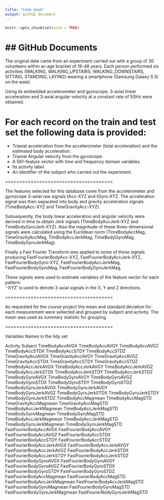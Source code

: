 ---
title: "Code book"
output: github_document
---

```{r setup, include=FALSE}
knitr::opts_chunk$set(echo = TRUE)
```

## GitHub Documents
==================================================================

The original date came from an experiment carried out with a group of 30 volunteers within an age bracket of 19-48 years. Each person performed six activities (WALKING, WALKING_UPSTAIRS, WALKING_DOWNSTAIRS, SITTING, STANDING, LAYING) wearing a smartphone (Samsung Galaxy S II) on the waist. 


Using its embedded accelerometer and gyroscope, 3-axial linear acceleration and 3-axial angular velocity at a constant rate of 50Hz were obtained.  

For each record on the train and test set the following data is provided:
======================================

- Triaxial acceleration from the accelerometer (total acceleration) and the estimated body acceleration.
- Triaxial Angular velocity from the gyroscope. 
- A 561-feature vector with time and frequency domain variables. 
- Its activity label. 
- An identifier of the subject who carried out the experiment.

======================================

The features selected for this database come from the accelerometer and gyroscope 3-axial raw signals tAcc-XYZ and tGyro-XYZ. The acceleration signal was then separated into body and gravity acceleration signals (TimeBodyAcc-XYZ and TimeGravityAcc-XYZ).

Subsequently, the body linear acceleration and angular velocity were derived in time to obtain Jerk signals (TimeBodyAccJerk-XYZ and TimeBodyGyroJerk-XYZ). Also the magnitude of these three-dimensional signals were calculated using the Euclidean norm (TimeBodyAccMag, TimeGravityAccMag, TimBodyAccJerkMag, TimeBodyGyroMag, TimeBodyGyroJerkMag). 

Finally a Fast Fourier Transform  was applied to some of these signals producing FastFourierBodyAcc-XYZ, FastFourierBodyAccJerk-XYZ, FastFourierBodyGyro-XYZ, FastFourierBodyAccJerkMag, FastFourierBodyGyroMag, FastFourierBodyGyroJerkMag.  

These signals were used to estimate variables of the feature vector for each pattern:  
'-XYZ' is used to denote 3-axial signals in the X, Y and Z directions.

======================================

As requested for the course project the mean and standard deviation for each measurement were sellected and grouped by subject and activity. The mean was used as summary statistic for grouping.

======================================

Variables Names in the tidy set

Activity
Subject
TimeBodyAccAVGX
TimeBodyAccAVGY
TimeBodyAccAVGZ
TimeBodyAccSTDX
TimeBodyAccSTDY
TimeBodyAccSTDZ
TimeGravityAccAVGX
TimeGravityAccAVGY
TimeGravityAccAVGZ
TimeGravityAccSTDX
TimeGravityAccSTDY
TimeGravityAccSTDZ
TimeBodyAccJerkAVGX
TimeBodyAccJerkAVGY
TimeBodyAccJerkAVGZ
TimeBodyAccJerkSTDX
TimeBodyAccJerkSTDY
TimeBodyAccJerkSTDZ
TimeBodyGyroAVGX
TimeBodyGyroAVGY
TimeBodyGyroAVGZ
TimeBodyGyroSTDX
TimeBodyGyroSTDY
TimeBodyGyroSTDZ
TimeBodyGyroJerkAVGX
TimeBodyGyroJerkAVGY
TimeBodyGyroJerkAVGZ
TimeBodyGyroJerkSTDX
TimeBodyGyroJerkSTDY
TimeBodyGyroJerkSTDZ
TimeBodyAccMagmean
TimeBodyAccMagSTD
TimeGravityAccMagmean
TimeGravityAccMagSTD
TimeBodyAccJerkMagmean
TimeBodyAccJerkMagSTD
TimeBodyGyroMagmean
TimeBodyGyroMagSTD
TimeBodyAccJerkMagmean
TimeBodyAccJerkMagSTD
TimeBodyGyroJerkMagmean
TimeBodyGyroJerkMagSTD
FastFourierBodyAccAVGX
FastFourierBodyAccAVGY
FastFourierBodyAccAVGZ
FastFourierBodyAccSTDX
FastFourierBodyAccSTDY
FastFourierBodyAccSTDZ
FastFourierBodyAccJerkAVGX
FastFourierBodyAccJerkAVGY
FastFourierBodyAccJerkAVGZ
FastFourierBodyAccJerkSTDX
FastFourierBodyAccJerkSTDY
FastFourierBodyAccJerkSTDZ
FastFourierBodyGyroAVGX
FastFourierBodyGyroAVGY
FastFourierBodyGyroAVGZ
FastFourierBodyGyroSTDX
FastFourierBodyGyroSTDY
FastFourierBodyGyroSTDZ
FastFourierBodyAccMagmean
FastFourierBodyAccMagSTD
FastFourierBodyAccJerkMagmean
FastFourierBodyAccJerkMagSTD
FastFourierBodyGyroMagmean
FastFourierBodyGyroMagSTD
FastFourierBodyGyroJerkMagmean
FastFourierBodyGyroJerkMagSTD


